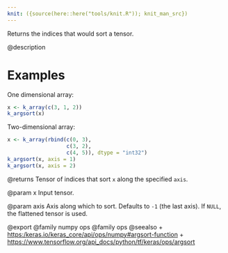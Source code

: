 ```yaml
---
knit: ({source(here::here("tools/knit.R")); knit_man_src})
---
```

Returns the indices that would sort a tensor.

@description

# Examples
One dimensional array:
```r
x <- k_array(c(3, 1, 2))
k_argsort(x)
```

Two-dimensional array:
```r
x <- k_array(rbind(c(0, 3),
                   c(3, 2),
                   c(4, 5)), dtype = "int32")
k_argsort(x, axis = 1)
k_argsort(x, axis = 2)
```

@returns
Tensor of indices that sort `x` along the specified `axis`.

@param x
Input tensor.

@param axis
Axis along which to sort. Defaults to `-1` (the last axis). If
`NULL`, the flattened tensor is used.

@export
@family numpy ops
@family ops
@seealso
+ <https:/keras.io/keras_core/api/ops/numpy#argsort-function>
+ <https://www.tensorflow.org/api_docs/python/tf/keras/ops/argsort>
